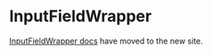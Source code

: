 
<Meta title="Components/Private/InputFieldWrapper" />

# InputFieldWrapper

[InputFieldWrapper docs](https://atlantis.getjobber.com/components/InputFieldWrapper) have moved to the new site.
